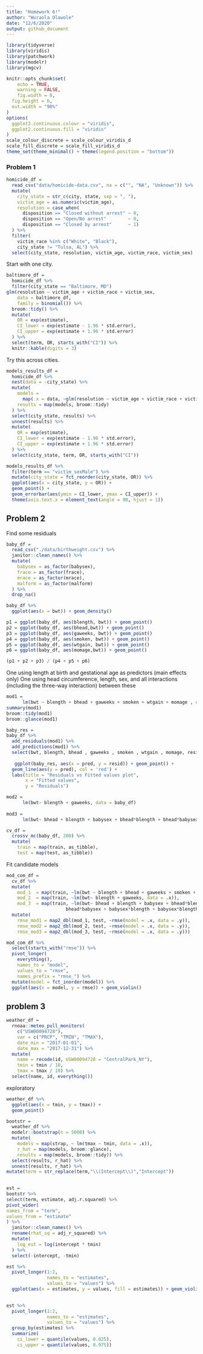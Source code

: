 ```yaml
---
title: "Homework 6!"
author: "Wuraola Olawole"
date: "12/6/2020"
output: github_document
---
```


```r
library(tidyverse)
library(viridis)
library(patchwork)
library(modelr)
library(mgcv)
```

```r
knitr::opts_chunk$set(
	echo = TRUE,
	warning = FALSE,
	fig.width = 8, 
  fig.height = 6,
  out.width = "90%"
)
options(
  ggplot2.continuous.colour = "viridis",
  ggplot2.continuous.fill = "viridis"
)
scale_colour_discrete = scale_colour_viridis_d
scale_fill_discrete = scale_fill_viridis_d
theme_set(theme_minimal() + theme(legend.position = "bottom"))
```


### Problem 1

```r
homicide_df = 
  read_csv("data/homicide-data.csv", na = c("", "NA", "Unknown")) %>% 
  mutate(
    city_state = str_c(city, state, sep = ", "),
    victim_age = as.numeric(victim_age),
    resolution = case_when(
      disposition == "Closed without arrest" ~ 0,
      disposition == "Open/No arrest"        ~ 0,
      disposition == "Closed by arrest"      ~ 1)
  ) %>% 
  filter(
    victim_race %in% c("White", "Black"),
    city_state != "Tulsa, AL") %>% 
  select(city_state, resolution, victim_age, victim_race, victim_sex)
```


Start with one city.

```r
baltimore_df =
  homicide_df %>% 
  filter(city_state == "Baltimore, MD")
glm(resolution ~ victim_age + victim_race + victim_sex, 
    data = baltimore_df,
    family = binomial()) %>% 
  broom::tidy() %>% 
  mutate(
    OR = exp(estimate),
    CI_lower = exp(estimate - 1.96 * std.error),
    CI_upper = exp(estimate + 1.96 * std.error)
  ) %>% 
  select(term, OR, starts_with("CI")) %>% 
  knitr::kable(digits = 3)
```


Try this across cities.

```r
models_results_df = 
  homicide_df %>% 
  nest(data = -city_state) %>% 
  mutate(
    models = 
      map(.x = data, ~glm(resolution ~ victim_age + victim_race + victim_sex, data = .x, family = binomial())),
    results = map(models, broom::tidy)
  ) %>% 
  select(city_state, results) %>% 
  unnest(results) %>% 
  mutate(
    OR = exp(estimate),
    CI_lower = exp(estimate - 1.96 * std.error),
    CI_upper = exp(estimate + 1.96 * std.error)
  ) %>% 
  select(city_state, term, OR, starts_with("CI")) 
```

```r
models_results_df %>% 
  filter(term == "victim_sexMale") %>% 
  mutate(city_state = fct_reorder(city_state, OR)) %>% 
  ggplot(aes(x = city_state, y = OR)) + 
  geom_point() + 
  geom_errorbar(aes(ymin = CI_lower, ymax = CI_upper)) + 
  theme(axis.text.x = element_text(angle = 90, hjust = 1))
```



## Problem 2

Find some residuals

```r
baby_df = 
  read_csv("./data/birthweight.csv") %>%
  janitor::clean_names() %>%
  mutate(
    babysex = as_factor(babysex),
    frace = as_factor(frace),
    mrace = as_factor(mrace),
    malform = as_factor(malform)
  ) %>%
  drop_na()
```

```r
baby_df %>% 
  ggplot(aes(x = bwt)) + geom_density()
```

```r
p1 = ggplot(baby_df, aes(blength, bwt)) + geom_point()
p2 = ggplot(baby_df, aes(bhead,bwt)) + geom_point()
p3 = ggplot(baby_df, aes(gaweeks, bwt)) + geom_point()
p4 = ggplot(baby_df, aes(smoken, bwt)) + geom_point()
p5 = ggplot(baby_df, aes(wtgain, bwt)) + geom_point()
p6 = ggplot(baby_df, aes(momage,bwt)) + geom_point()

(p1 + p2 + p3) / (p4 + p5 + p6)


```

One using length at birth and gestational age as predictors (main effects only)
One using head circumference, length, sex, and all interactions (including the three-way interaction) between these

```r

mod1 = 
      lm(bwt ~ blength + bhead + gaweeks + smoken + wtgain + momage , data = baby_df )
summary(mod1)
broom::tidy(mod1)
broom::glance(mod1)

```


```r
baby_res =
baby_df %>%
  add_residuals(mod1) %>%
  add_predictions(mod1) %>%
  select(bwt, blength, bhead , gaweeks , smoken , wtgain , momage, resid, pred)
  
   ggplot(baby_res, aes(x = pred, y = resid)) + geom_point() +
  geom_line(aes(y = pred), col = 'red') + 
  labs(title = "Residuals vs Fitted values plot",
       x = "Fitted values",
       y = "Residuals")
```



```r
mod2 =
      lm(bwt~ blength + gaweeks, data = baby_df)
  
mod3 =
      lm(bwt~ bhead + blength + babysex + bhead*blength + bhead*babysex + babysex*blength + babysex*blength*bhead, data = baby_df)

```


```r
cv_df = 
  crossv_mc(baby_df, 200) %>%
  mutate(
    train = map(train, as_tibble),
    test = map(test, as_tibble))
```

Fit candidate models
```r
mod_com_df = 
  cv_df %>% 
  mutate(
    mod_1  = map(train, ~lm(bwt ~ blength + bhead + gaweeks + smoken + wtgain + momage, data = .x)),
    mod_2  = map(train, ~lm(bwt~ blength + gaweeks, data = .x)),
    mod_3  = map(train, ~lm(bwt~ bhead + blength + babysex + bhead*blength + 
                      bhead*babysex + babysex*blength + babysex*blength*bhead, data = .x))) %>% 
  mutate(
    rmse_mod1 = map2_dbl(mod_1, test, ~rmse(model = .x, data = .y)),
    rmse_mod2 = map2_dbl(mod_2, test, ~rmse(model = .x, data = .y)),
    rmse_mod3 = map2_dbl(mod_3, test, ~rmse(model = .x, data = .y)))
```


```r
mod_com_df %>% 
  select(starts_with("rmse")) %>% 
  pivot_longer(
    everything(),
    names_to = "model", 
    values_to = "rmse",
    names_prefix = "rmse_") %>% 
  mutate(model = fct_inorder(model)) %>% 
  ggplot(aes(x = model, y = rmse)) + geom_violin()

```


## problem 3

```r
weather_df = 
  rnoaa::meteo_pull_monitors(
    c("USW00094728"),
    var = c("PRCP", "TMIN", "TMAX"), 
    date_min = "2017-01-01",
    date_max = "2017-12-31") %>%
  mutate(
    name = recode(id, USW00094728 = "CentralPark_NY"),
    tmin = tmin / 10,
    tmax = tmax / 10) %>%
  select(name, id, everything())
```

exploratory
```r
weather_df %>% 
  ggplot(aes(x = tmin, y = tmax)) + 
  geom_point() 
```


```r
bootstr =
  weather_df %>% 
  modelr::bootstrap(n = 5000) %>% 
  mutate(
    models = map(strap, ~ lm(tmax ~ tmin, data = .x)),
    r_hat = map(models, broom::glance),
    results = map(models, broom::tidy)) %>% 
  select(results, r_hat) %>% 
  unnest(results, r_hat) %>%
mutate(term = str_replace(term,"\\(Intercept\\)","Intercept"))
  
```

```r
est =
bootstr %>%
select(term, estimate, adj.r.squared) %>%
pivot_wider(
names_from = "term",
values_from = "estimate"
) %>%
  janitor::clean_names() %>%
  rename(rhat_sq = adj_r_squared) %>%
  mutate(
    log_est = log(intercept * tmin)
  ) %>%
  select(-intercept, -tmin)

```


```r

est %>%
  pivot_longer(1:2,
               names_to = "estimates",
               values_to = "values") %>%
  ggplot(aes(x = estimates, y = values, fill = estimates)) + geom_violin(alpha = 0.4) 
           

```

```r
est %>%
  pivot_longer(1:2,
               names_to = "estimates",
               values_to = "values") %>% 
  group_by(estimates) %>% 
  summarize(
    ci_lower = quantile(values, 0.025), 
    ci_upper = quantile(values, 0.975))
```

